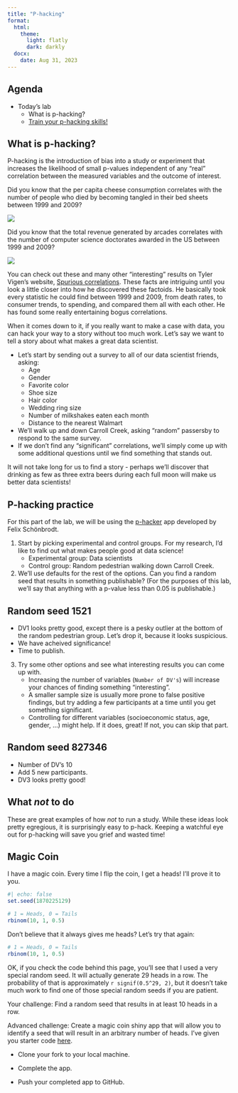 ```yaml
---
title: "P-hacking"
format: 
  html:
    theme: 
      light: flatly
      dark: darkly
  docx:
    date: Aug 31, 2023
---
```


## Agenda

-   Today's lab
    -   What is p-hacking?
    -   [Train your p-hacking skills!](https://shinyapps.org/apps/p-hacker/)

## What is p-hacking?

P-hacking is the introduction of bias into a study or experiment that increases the likelihood of small p-values independent of any "real" correlation between the measured variables and the outcome of interest.

Did you know that the per capita cheese consumption correlates with the number of people who died by becoming tangled in their bed sheets between 1999 and 2009?

![](chart01.png)

Did you know that the total revenue generated by arcades correlates with the number of computer science doctorates awarded in the US between 1999 and 2009?

![](chart02.png)

You can check out these and many other "interesting" results on Tyler Vigen's website, [Spurious correlations](https://www.tylervigen.com/spurious-correlations). These facts are intriguing until you look a little closer into how he discovered these factoids. He basically took every statistic he could find between 1999 and 2009, from death rates, to consumer trends, to spending, and compared them all with each other. He has found some really entertaining bogus correlations.

When it comes down to it, if you really want to make a case with data, you can hack your way to a story without too much work. Let's say we want to tell a story about what makes a great data scientist.

-   Let's start by sending out a survey to all of our data scientist friends, asking:
    -   Age
    -   Gender
    -   Favorite color
    -   Shoe size
    -   Hair color
    -   Wedding ring size
    -   Number of milkshakes eaten each month
    -   Distance to the nearest Walmart
-   We'll walk up and down Carroll Creek, asking "random" passersby to respond to the same survey.
-   If we don't find any "significant" correlations, we'll simply come up with some additional questions until we find something that stands out.

It will not take long for us to find a story - perhaps we'll discover that drinking as few as three extra beers during each full moon will make us better data scientists!

## P-hacking practice

For this part of the lab, we will be using the [p-hacker](https://shinyapps.org/apps/p-hacker/) app developed by Felix Schönbrodt.

1.  Start by picking experimental and control groups. For my research, I'd like to find out what makes people good at data science!
    -   Experimental group: Data scientists
    -   Control group: Random pedestrian walking down Carroll Creek.
2.  We'll use defaults for the rest of the options. Can you find a random seed that results in something publishable? (For the purposes of this lab, we'll say that anything with a p-value less than 0.05 is publishable.)

::: {.callout-important collapse="true"}
## Random seed 1521

-   DV1 looks pretty good, except there is a pesky outlier at the bottom of the random pedestrian group. Let's drop it, because it looks suspicious.
-   We have acheived significance!
-   Time to publish.
:::

3.  Try some other options and see what interesting results you can come up with.
    -   Increasing the number of variables (`Number of DV's`) will increase your chances of finding something "interesting".
    -   A smaller sample size is usually more prone to false positive findings, but try adding a few participants at a time until you get something significant.
    -   Controlling for different variables (socioeconomic status, age, gender, ...) might help. If it does, great! If not, you can skip that part.

::: {.callout-important collapse="true"}
## Random seed 827346

-   Number of DV's 10
-   Add 5 new participants.
-   DV3 looks pretty good!
:::

::: callout-caution
## What *not* to do

These are great examples of how *not* to run a study. While these ideas look pretty egregious, it is surprisingly easy to p-hack. Keeping a watchful eye out for p-hacking will save you grief and wasted time!
:::

## Magic Coin

I have a magic coin. Every time I flip the coin, I get a heads! I'll prove it to you.

```r
#| echo: false
set.seed(1870225129)
```

```r
# 1 = Heads, 0 = Tails
rbinom(10, 1, 0.5)
```

Don't believe that it always gives me heads? Let's try that again:

```r
# 1 = Heads, 0 = Tails
rbinom(10, 1, 0.5)
```

OK, if you check the code behind this page, you'll see that I used a very special random seed. It will actually generate 29 heads in a row. The probability of that is approximately `r signif(0.5^29, 2)`, but it doesn't take much work to find one of those special random seeds if you are patient.

Your challenge: Find a random seed that results in at least 10 heads in a row.

Advanced challenge: Create a magic coin shiny app that will allow you to identify a seed that will result in an arbitrary number of heads. I've given you starter code [here](https://classroom.github.com/a/NpOj4BJz).

-   Clone your fork to your local machine.

-   Complete the app.

-   Push your completed app to GitHub.
